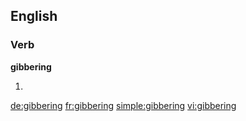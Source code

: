 ==English==

===Verb===
'''gibbering'''

# {{present participle of|gibber}}

[[de:gibbering]]
[[fr:gibbering]]
[[simple:gibbering]]
[[vi:gibbering]]